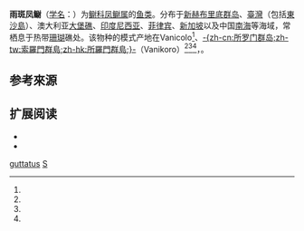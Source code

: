 {{noteTA
| G1=Unit
|1= zh-tw:胸斑唇齒䲁;zh-cn:雨斑凤鳚;
|2=zh-tw:唇齒䲁;zh-cn:凤鳚;
}}{{CJK-New-Char|4C81|ver=A}}
{{Speciesbox
| status = NE
| status_system = icun3.1
| image = 
| genus = Salarias
| species = guttatus
| synonyms_ref =<ref name="fishdb-381453"/><ref name="taubif-namecode-381453"/><ref name="TaiBNET-381453"/><ref name="WoRMS-278371"/>
| synonyms = 
}}{{各地中文名
|cn=雨斑凤鳚<ref name='id8073'/>
|hk=
|tw=胸斑唇齒䲁、狗鰷<ref name="fishdb-381453"/><ref name="taubif-namecode-381453"/><ref name="TaiBNET-381453"/>
}}

'''雨斑凤鳚'''（[[学名|学名]]：{{lang|la|''Salarias guttatus''}}）为[[鳚科|鳚科]][[凤鳚属|凤鳚属]]的[[鱼类|鱼类]]。分布于[[新赫布里底群岛|新赫布里底群岛]]、[[臺灣|臺灣]]（包括[[東沙島|東沙島]]）、澳大利亚[[大堡礁|大堡礁]]、[[印度尼西亚|印度尼西亚]]、[[菲律宾|菲律宾]]、[[新加坡|新加坡]]以及中国[[南海|南海]]等海域，常栖息于热带[[珊瑚|珊瑚]]礁处。该物种的模式产地在Vanicolo<ref name='id8073'/>、[[所罗门群岛|-{zh-cn:所罗门群岛;zh-tw:索羅門群島;zh-hk:所羅門群島;}-]]（Vanikoro）<ref name="fishdb-381453"/><ref name="taubif-namecode-381453"/><ref name="TaiBNET-381453"/>，{{各地中文名|display=inline
|cn=「雨斑凤鳚」<ref name='id8073'/>
|hk=
|tw=「胸斑唇齒䲁」、「狗鰷」<ref name="fishdb-381453"/><ref name="taubif-namecode-381453"/><ref name="TaiBNET-381453"/>
}}。

==参考來源==
{{reflist|1|refs=
<ref name="TaiBNET-381453">{{TaiBNET| zh=胸-{}-斑-{}-唇-{}-齒-{}-鳚 | id=381453 | binomial=Salarias guttatus | authority=Valenciennes, 1836 | var= | accessdate=2013-01-24}}</ref>
<ref name="taubif-namecode-381453">{{cite web|url= http://taibif.org.tw/taibif_search/species_detail.php?name_code=381453  |title= Salarias guttatus (Valenciennes, 1836)  胸-{}-斑-{}-唇-{}-齒-{}-鳚 |work= 臺灣生物多樣性資訊入口網-TaiBif | publisher= [[數位典藏|數位典藏]]、[[中央研究院|中央研究院]]生物多樣性研究中心  | accessdate =2016-04-01}}；2015-10-01日之前的前端介面舊版：{{cite web|url=http://taibif.tw/zh/namecode/381453  |title= Salarias guttatus (Valenciennes, 1836)  胸-{}-斑-{}-唇-{}-齒-{}-鳚 |work= 臺灣生物多樣性資訊入口網-TaiBif | publisher= [[數位典藏|數位典藏]]、[[中央研究院|中央研究院]]生物多樣性研究中心  | accessdate =2016-04-01 |archiveurl= http://archive.is/taibif.tw/zh/namecode/381453 | archivedate= 2016-04-01}}</ref>
<ref name="fishdb-381453">{{cite web |url=http://fishdb.sinica.edu.tw/chi/species.php?id=381453 |title= Salarias guttatus (Valenciennes, 1836) |work=臺灣魚類資料庫 |publisher= [[數位典藏|數位典藏]]、[[中央研究院|中央研究院]]生物多樣性研究中心|date=2012 |accessdate=2016-04-01}}、[http://fishdb.sinica.edu.tw/chi/species.php?science=Salarias%20guttatus sname]、[http://fishdb.sinica.edu.tw/mobi/species.php?id=381453 data]、[http://fishdb.sinica.edu.tw/chi/showpic.php?science=Salarias%20guttatus 照片]、[http://fishdb.sinica.edu.tw/eng/species.php?id=381453 {{en}}]</ref>
}}

== 扩展阅读 ==
{{refbegin}}
{{Portal |生物學}}
*{{Wikispecies-inline|Salarias guttatus}}
*{{commonscat-inline|Salarias guttatus}}
{{refend}}
{{Taxonbar|from=Q1986311}}

[[Category:凤鳚属|guttatus]]
[[Category:1836年描述的魚類|S]]


{{鱸形目小作品}}